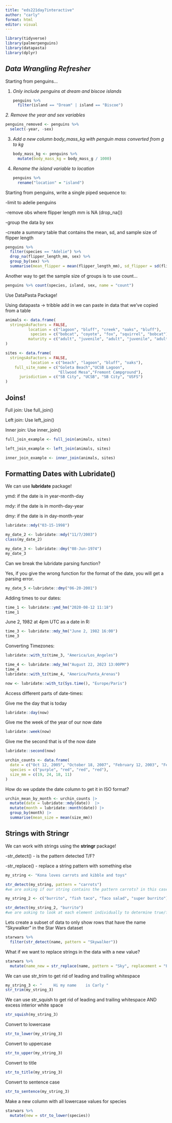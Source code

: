 ```yaml
---
title: "eds221day7interactive"
author: "carly"
format: html
editor: visual
---
```


```r
library(tidyverse)
library(palmerpenguins)
library(datapasta)
library(dplyr)
```

## *Data Wrangling Refresher*

Starting from penguins...

1.  *Only include penguins at dream and biscoe islands*

    ```r
    penguins %>% 
      filter(island == "Dream" | island == "Biscoe")
    ```

*2. Remove the year and sex variables*

```r
penguins_removed <- penguins %>%
  select(-year, -sex)
```

3.  *Add a new column body_mass_kg with penguin mass converted from g to kg*

    ```r
    body_mass_kg <- penguins %>% 
      mutate(body_mass_kg = body_mass_g / 1000)
    ```

4.  *Rename the island variable to location*

    ```r
    penguins %>% 
      rename("location" = "island")
    ```

Starting from penguins, write a single piped sequence to:

-limit to adelie penguins

-remove obs where flipper length mm is NA (drop_na())

-group the data by sex

-create a summary table that contains the mean, sd, and sample size of flipper length

```r
penguins %>% 
  filter(species == "Adelie") %>% 
  drop_na(flipper_length_mm, sex) %>% 
  group_by(sex) %>% 
  summarise(mean_flipper = mean(flipper_length_mm), sd_flipper = sd(flipper_length_mm), count = n())
```

Another way to get the sample size of groups is to use count...

```r
penguins %>% count(species, island, sex, name = "count")
```

Use DataPasta Package!

Using datapasta -\> tribble add in we can paste in data that we've copied from a table

```r
animals <- data.frame(
  stringsAsFactors = FALSE,
          location = c("lagoon", "bluff", "creek", "oaks", "bluff"),
           species = c("bobcat", "coyote", "fox", "squirrel", "bobcat"),
          maturity = c("adult", "juvenile", "adult", "juvenile", "adult")
)
```

```r
sites <- data.frame(
  stringsAsFactors = FALSE,
           location = c("beach", "lagoon", "bluff", "oaks"),
    full_site_name = c("Goleta Beach","UCSB Lagoon",
                       "Ellwood Mesa","Fremont Campground"),
      jurisdiction = c("SB City", "UCSB", "SB City", "USFS")
)
```

## Joins!

Full join: Use full_join()

Left join: Use left_join()

Inner join: Use inner_join()

```r
full_join_example <- full_join(animals, sites)
```

```r
left_join_example <- left_join(animals, sites)
```

```r
inner_join_example <- inner_join(animals, sites)
```

## Formatting Dates with Lubridate()

We can use **lubridate** package!

ymd: if the date is in year-month-day

mdy: if the date is in month-day-year

dmy: if the date is in day-month-year

```r
lubridate::mdy("03-15-1998")
```

```r
my_date_2 <- lubridate::mdy("11/7/2003")
class(my_date_2)

my_date_3 <- lubridate::dmy("08-Jun-1974")
my_date_3
```

Can we break the lubridate parsing function?

Yes, if you give the wrong function for the format of the date, you will get a parsing error.

```r
my_date_5 <-lubridate::dmy("06-20-2001")
```

Adding times to our dates:

```r
time_1 <- lubridate::ymd_hm("2020-08-12 11:18")
time_1
```

June 2, 1982 at 4pm UTC as a date in R:

```r
time_3 <- lubridate::mdy_hm("June 2, 1982 16:00")
time_3
```

Converting Timezones:

```r
lubridate::with_tz(time_3, "America/Los_Angeles")
```

```r
time_4 <- lubridate::mdy_hm("August 22, 2023 13:00PM")
time_4
lubridate::with_tz(time_4, "America/Punta_Arenas")
```

```r
now <- lubridate::with_tz(Sys.time(), "Europe/Paris")
```

Access different parts of date-times:

Give me the day that is today

```r
lubridate::day(now)
```

Give me the week of the year of our now date

```r
lubridate::week(now)
```

Give me the second that is of the now date

```r
lubridate::second(now)
```

```r
urchin_counts <- data.frame(
  date = c("Oct 12, 2005", "October 18, 2007", "February 12, 2003", "February 14, 2008"),
  species = c("purple", "red", "red", "red"),
  size_mm = c(19, 24, 18, 11)
)
```

How do we update the date column to get it in ISO format?

```r
urchin_mean_by_month <- urchin_counts |>
  mutate(date = lubridate::mdy(date))  |>
  mutate(month = lubridate::month(date)) |>
  group_by(month) |>
  summarise(mean_size = mean(size_mm))
```

## Strings with Stringr

We can work with strings using the **stringr** package!

-str_detect() - is the pattern detected T/F?

-str_replace() - replace a string pattern with something else

```r
my_string <- "Kona loves carrots and kibble and toys"
```

```r
str_detect(my_string, pattern = "carrots")
#we are asking if our string contains the pattern carrots? in this case it returns true because it does.
```

```r
my_string_2 <- c("burrito", "fish taco", "Taco salad", "super burrito")
```

```r
str_detect(my_string_2, "burrito")
#we are asking to look at each element individually to determine true/false if the string is detected. This is case sensitive. 
```

Lets create a subset of data to only show rows that have the name "Skywalker" in the Star Wars dataset

```r
starwars %>% 
  filter(str_detect(name, pattern = "Skywalker"))
```

What if we want to replace strings in the data with a new value?

```r
starwars %>% 
  mutate(name_new = str_replace(name, pattern = "Sky", replacement = "Fire"))
```

We can use str_trim to get rid of leading and trailing whitespace

```r
my_string_3 <- "     Hi my name    is Carly "
str_trim(my_string_3)
```

We can use str_squish to get rid of leading and trailing whitespace AND excess interior white space

```r
str_squish(my_string_3)
```

Convert to lowercase

```r
str_to_lower(my_string_3)
```

Convert to uppercase

```r
str_to_upper(my_string_3)
```

Convert to title

```r
str_to_title(my_string_3)
```

Convert to sentence case

```r
str_to_sentence(my_string_3)
```

Make a new column with all lowercase values for species

```r
starwars %>% 
  mutate(new = str_to_lower(species))
```
